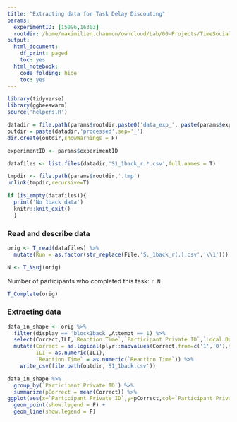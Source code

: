 ```yaml
---
title: "Extracting data for Task Delay Discouting"
params:
  experimentID: [15096,16303]
  rootdir: /home/maximilien.chaumon/owncloud/Lab/00-Projects/TimeSocialDistancing/DATA
output:
  html_document:
    df_print: paged
    toc: yes
  html_notebook:
    code_folding: hide
    toc: yes
---
```



```r
library(tidyverse)
library(ggbeeswarm)
source('helpers.R')
```

```r

datadir = file.path(params$rootdir,paste0('data_exp_', paste(params$experimentID,collapse='-'), '_', ExperimentName[1]))
outdir = paste(datadir,'processed',sep='_')
dir.create(outdir,showWarnings = F)

experimentID <- params$experimentID

datafiles <- list.files(datadir,'S1_1back_r.*.csv',full.names = T)

tmpdir <- file.path(params$rootdir,'.tmp')
unlink(tmpdir,recursive=T)

if (is_empty(datafiles)){
  print('No 1back data')
  knitr::knit_exit()
  }


```

### Read and describe data

```r

orig <- T_read(datafiles) %>%
  mutate(Run = as.factor(str_replace(File,'S._1back_r(.).csv','\\1')))

N <- T_Nsuj(orig)


```

Number of participants who completed this task:
`r N`

```r

T_Complete(orig)

```

### Extracting data

```r

data_in_shape <- orig %>%
  filter(display == 'block1back',Attempt == 1) %>%
  select(Correct,ILI,`Reaction Time`,`Participant Private ID`,`Local Date`,Run) %>%
  mutate(Correct = as.logical(plyr::mapvalues(Correct,from=c('1','0'),to=c(T,F))),
         ILI = as.numeric(ILI),
         `Reaction Time` = as.numeric(`Reaction Time`)) %>%
    write_csv(file.path(outdir,'S1_1back.csv'))
```


```r
data_in_shape %>%
  group_by(`Participant Private ID`) %>%
  summarize(pCorrect = mean(Correct)) %>%
ggplot(aes(x=`Participant Private ID`,y=pCorrect,col=`Participant Private ID`,group=`Participant Private ID`)) +
  geom_point(show.legend = F) +
  geom_line(show.legend = F)
```